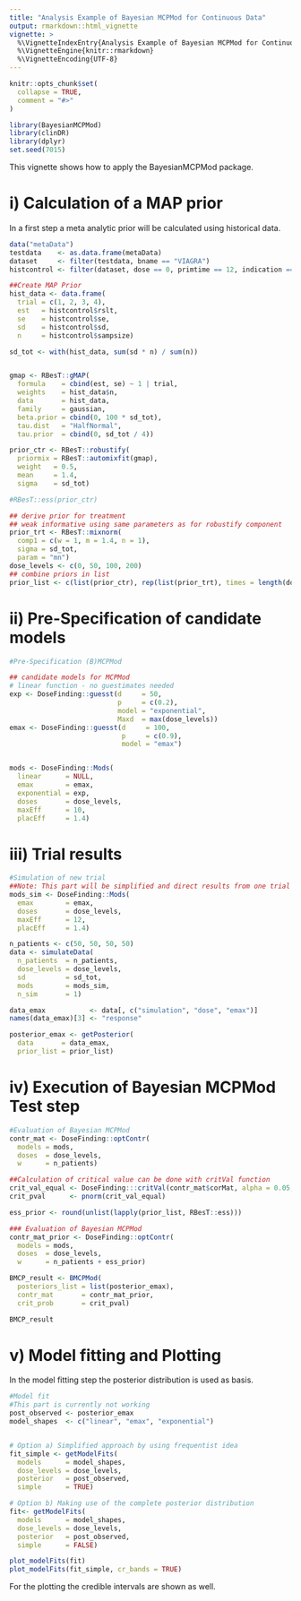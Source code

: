 ```yaml
---
title: "Analysis Example of Bayesian MCPMod for Continuous Data"
output: rmarkdown::html_vignette
vignette: >
  %\VignetteIndexEntry{Analysis Example of Bayesian MCPMod for Continuous Data}
  %\VignetteEngine{knitr::rmarkdown}
  %\VignetteEncoding{UTF-8}
---
```


```r
knitr::opts_chunk$set(
  collapse = TRUE,
  comment = "#>"
)
```

```r
library(BayesianMCPMod)
library(clinDR)
library(dplyr)
set.seed(7015)
```
This vignette shows how to apply the BayesianMCPMod package.

# i) Calculation of a MAP prior
In a first step a meta analytic prior will be calculated using historical data.
```r
data("metaData")
testdata    <- as.data.frame(metaData)
dataset     <- filter(testdata, bname == "VIAGRA")
histcontrol <- filter(dataset, dose == 0, primtime == 12, indication == "ERECTILE DYSFUNCTION")

##Create MAP Prior
hist_data <- data.frame(
  trial = c(1, 2, 3, 4),
  est   = histcontrol$rslt,
  se    = histcontrol$se,
  sd    = histcontrol$sd,
  n     = histcontrol$sampsize)

sd_tot <- with(hist_data, sum(sd * n) / sum(n))


gmap <- RBesT::gMAP(
  formula    = cbind(est, se) ~ 1 | trial,
  weights    = hist_data$n,
  data       = hist_data,
  family     = gaussian,
  beta.prior = cbind(0, 100 * sd_tot),
  tau.dist   = "HalfNormal",
  tau.prior  = cbind(0, sd_tot / 4))

prior_ctr <- RBesT::robustify(
  priormix = RBesT::automixfit(gmap),
  weight   = 0.5,
  mean     = 1.4,
  sigma    = sd_tot)

#RBesT::ess(prior_ctr)

## derive prior for treatment
## weak informative using same parameters as for robustify component
prior_trt <- RBesT::mixnorm(
  comp1 = c(w = 1, m = 1.4, n = 1),
  sigma = sd_tot,
  param = "mn")
dose_levels <- c(0, 50, 100, 200)
## combine priors in list
prior_list <- c(list(prior_ctr), rep(list(prior_trt), times = length(dose_levels[-1])))
```
# ii) Pre-Specification of candidate models 
```r
#Pre-Specification (B)MCPMod 

## candidate models for MCPMod
# linear function - no guestimates needed
exp <- DoseFinding::guesst(d     = 50,
                           p     = c(0.2),
                           model = "exponential",
                           Maxd  = max(dose_levels))
emax <- DoseFinding::guesst(d     = 100,
                            p     = c(0.9),
                            model = "emax")


mods <- DoseFinding::Mods(
  linear      = NULL,
  emax        = emax,
  exponential = exp,
  doses       = dose_levels,
  maxEff      = 10,
  placEff     = 1.4)
```
# iii) Trial results
```r
#Simulation of new trial 
##Note: This part will be simplified and direct results from one trial will be used
mods_sim <- DoseFinding::Mods(
  emax        = emax,
  doses       = dose_levels,
  maxEff      = 12,
  placEff     = 1.4)

n_patients <- c(50, 50, 50, 50)
data <- simulateData(
  n_patients  = n_patients,
  dose_levels = dose_levels,
  sd          = sd_tot,
  mods        = mods_sim,
  n_sim       = 1)

data_emax           <- data[, c("simulation", "dose", "emax")]
names(data_emax)[3] <- "response"

posterior_emax <- getPosterior(
  data       = data_emax,
  prior_list = prior_list)

```

# iv) Execution of Bayesian MCPMod Test step
```r
#Evaluation of Bayesian MCPMod
contr_mat <- DoseFinding::optContr(
  models = mods,
  doses  = dose_levels,
  w      = n_patients)

##Calculation of critical value can be done with critVal function
crit_val_equal <- DoseFinding:::critVal(contr_mat$corMat, alpha = 0.05, df = 0, alternative = "one.sided")
crit_pval      <- pnorm(crit_val_equal)

ess_prior <- round(unlist(lapply(prior_list, RBesT::ess)))

### Evaluation of Bayesian MCPMod
contr_mat_prior <- DoseFinding::optContr(
  models = mods,
  doses  = dose_levels,
  w      = n_patients + ess_prior)

BMCP_result <- BMCPMod(
  posteriors_list = list(posterior_emax),
  contr_mat       = contr_mat_prior, 
  crit_prob       = crit_pval)

BMCP_result
```

# v) Model fitting and Plotting
In the model fitting step the posterior distribution is used as basis. 
```r
#Model fit
#This part is currently not working
post_observed <- posterior_emax
model_shapes  <- c("linear", "emax", "exponential")


# Option a) Simplified approach by using frequentist idea
fit_simple <- getModelFits(
  models      = model_shapes,
  dose_levels = dose_levels,
  posterior   = post_observed,
  simple      = TRUE)

# Option b) Making use of the complete posterior distribution
fit<- getModelFits(
  models      = model_shapes,
  dose_levels = dose_levels,
  posterior   = post_observed,
  simple      = FALSE)
```

```r
plot_modelFits(fit)
plot_modelFits(fit_simple, cr_bands = TRUE)
```
For the plotting the credible intervals are shown as well.

